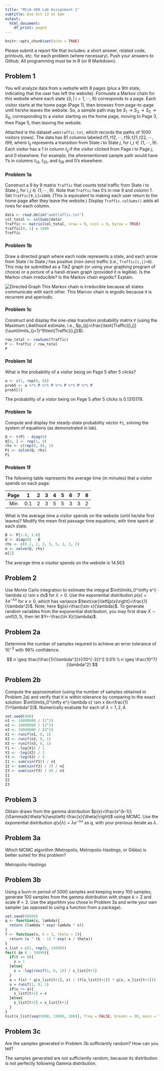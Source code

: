 ---
title: "MSiA 400 Lab Assignment 1"
subtitle: Due Oct 13 at 5pm
output:
  html_document:
    df_print: paged
---

```{r setup, include=FALSE}
knitr::opts_chunk$set(echo = TRUE)
```

\underline{Instructions:} Please submit a report file that includes: a short answer, related code, printouts, etc. for each problem (where necessary). Push your answers to Github. All programming must be in R (or R Markdown).

## Problem 1

You will analyze data from a website with 8 pages (plus a 9th state, indicating that the user has left the website). Formulate a Markov chain for this website where each state $\{S_i\ |\ i=1,\cdots,9\}$ corresponds to a page. Each visitor starts at the home page (Page 1), then browses from page-to-page until he/she leaves the website. So, a sample path may be $S_1\to S_3\to S_5\to S_9$, corresponding to a visitor starting on the home page, moving to Page 3, then Page 5, then leaving the website.

Attached is the dataset `webtraffic.txt`, which records the paths of 1000 visitors (rows). The data has 81 columns labeled $t11,t12,\cdots,t19,t21,t22,\cdots,t99$, where $t_{ij}$ represents a transition from State $i$ to State $j$, for $i,j\in\{1,\cdots,9\}$. Each visitor has a 1 in column $t_{ij}$ if the visitor clicked from Page $i$ to Page $j$, and 0 elsewhere. For example, the aforementioned sample path would have 1's in columns $t_{13}$, $t_{35}$, and $t_{59}$ and 0's elsewhere.

### Problem 1a

Construct a 9 by 9 matrix `Traffic` that counts total traffic from State $i$ to State $j$, for $i,j\in\{1,\cdots,9\}$. Note that `Traffic` has 0's in row 9 and column 1. Set `Traffic[9,1]=1000`. (This is equivalent to making each user return to the home page after they leave the website.) Display `Traffic`. \underline{Hint:} `colSums()` adds all rows for each column.
```{r}
data <- read.delim("webtraffic.txt")
col_total <- colSums(data)
Traffic <- matrix(col_total, nrow = 9, ncol = 9, byrow = TRUE)
Traffic[9, 1] = 1000
Traffic
```

### Problem 1b

Draw a directed graph where each node represents a state, and each arrow from State $i$ to State $j$ has positive (non-zero) traffic (i.e., `Traffic[i,j]>0`). This may be submitted as a TikZ graph (or using your graphing program of choice) or a picture of a hand-drawn graph (provided it is legible). Is the Markov chain irreducible? Is the Markov chain ergodic? Explain.

![Directed Graph](Directed_Graph.jpg)
This Markov chain is irreducible because all states communicate with each other. This Marcov chain is ergodic because it is recurrent and aperiodic.

### Problem 1c

Construct and display the one-step transition probability matrix `P` (using the Maximum Likelihood estimate, i.e., $p_{ij}=\frac{\text{Traffic}[i,j]}{\sum\limits_{j=1}^9\text{Traffic}[i,j]}$).
```{r}
row_total <- rowSums(Traffic)
P <- Traffic / row_total
P
```

### Problem 1d

What is the probability of a visitor being on Page 5 after 5 clicks?
```{r}
a <- c(1, rep(0, 8))
prob5 <- a %*% P %*% P %*% P %*% P %*% P
prob5[5]
```
The probability of a vistor being on Page 5 after 5 clicks is 0.1315178.

### Problem 1e

Compute and display the steady-state probability vector `Pi`, solving the system of equations (as demonstrated in lab).
```{r}
Q <- t(P) - diag(9)
Q[9, ] <- rep(1, 9)
rhs <- c(rep(0, 8), 1)
Pi <- solve(Q, rhs)
Pi
```

### Problem 1f

The following table represents the average time (in minutes) that a visitor spends on each page:

|Page|1|2|3|4|5|6|7|8|
|:--:|:--:|:--:|:--:|:--:|:--:|:--:|:--:|:--:|
|Min|0.1|2|3|5|5|3|3|2|

What is the average time a visitor spends on the website (until he/she first leaves)? \underline{Hint:} Modify the mean first passage time equations, with time spent at each state.
```{r}
B <- P[1:8, 1:8]
Q <- diag(8) - B
rhs <- c(0.1, 2, 3, 5, 5, 3, 3, 2)
m <- solve(Q, rhs)
m[1]
```
The average time a visotor spends on the website is 14.563

## Problem 2

Use Monte Carlo integration to estimate the integral $\int\limits_0^\infty e^{-\lambda x} \sin x dx$ for $\lambda>0$. Use the exponential distribution $p(x)=\lambda e^{-\lambda x}$ for $x\ge0$, which has variance $\text{var}\left[p(x)\right]=\frac{1}{\lambda^2}$. Note, here $g(x)=\frac{\sin x}{\lambda}$. To generate random variables from the exponential distribution, you may first draw $X\sim\text{unif}(0,1)$, then let $Y=-\frac{\ln X}{\lambda}$. 


## Problem 2a

Determine the number of samples required to achieve an error tolerance of $10^{-3}$ with 99\% confidence.

$$
n \geq \frac{\frac{1}{\lambda^2}}{(10^{-3})^2 0.01} \\
n \geq \frac{10^7}{\lambda^2}
$$

## Problem 2b

Compute the approximation (using the number of samples obtained in Problem 2a) and verify that it is within tolerance by comparing to the exact solution: $\int\limits_0^\infty e^{-\lambda x} \sin x dx=\frac{1}{1+\lambda^2}$. Numerically evaluate for each of $\lambda=1,2,4$.
```{r}
set.seed(400)
n1 <- 10000000 / (1^2)
n2 <- 10000000 / (2^2)
n3 <- 10000000 / (4^2)
X1 <- runif(n1, 0, 1)
X2 <- runif(n2, 0, 1)
X3 <- runif(n3, 0, 1)
Y1 <- -log(X1) / 1
Y2 <- -log(X2) / 2
Y3 <- -log(X3) / 4
I1 <- sum(sin(Y1)) / n1
I2 <- sum(sin(Y2) / 2) / n2
I3 <- sum(sin(Y3) / 4) / n3
I1
I2
I3
```

## Problem 3

Obtain draws from the gamma distribution $p(x)=\frac{x^{k-1}}{\Gamma(k)\theta^k}\exp\left(-\frac{x}{\theta}\right)$ using MCMC. Use the exponential distribution $q(x|\lambda)=\lambda e^{-\lambda x}$ as $q$, with your previous iterate as $\lambda$.

## Problem 3a

Which MCMC algorithm (Metropolis, Metropolis-Hastings, or Gibbs) is better suited for this problem?

Metropolis-Hastings

## Problem 3b

Using a burn-in period of 5000 samples and keeping every 100 samples, generate 100 samples from the gamma distribution with shape $k=2$ and scale $\theta=2$. Use the algorithm you chose in Problem 3a and write your own sampler (as opposed to using a function from a package).
```{r}
set.seed(99999)
q <- function(x, lambda){
  return (lambda * exp(-lambda * x))
}
f <- function(x, k = 2, theta = 2){
  return (x ^ (k - 1) * exp(-x / theta))
}
x_list = c(1, rep(0, 14999))
for(t in 0 : 14999){
  if(t == 0){
    x = 1
  }else{
    x = -log(runif(1, 0, 1)) / x_list[t+1]
  }
  a = f(x) * q(x_list[t+1], x) / (f(x_list[t+1]) * q(x, x_list[t+1]))
  u = runif(1, 0, 1)
  if(u <= a){
    x_list[t+2] = x
  }else{
    x_list[t+2] = x_list[t+1]
  }
}
hist(x_list[seq(5000, 15000, 100)], freq = FALSE, breaks = 20, main = "Distribution of Sampling", xlab = "Sample Value")
```

## Problem 3c

Are the samples generated in Problem 3b sufficiently random? How can you tell?

The samples generated are not sufficiently random, because its distribution is not perfectly following Gamma distribution.